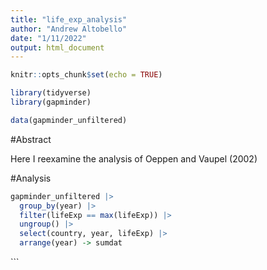 ```yaml
---
title: "life_exp_analysis"
author: "Andrew Altobello"
date: "1/11/2022"
output: html_document
---
```


```r
knitr::opts_chunk$set(echo = TRUE)
```


```r

library(tidyverse)
library(gapminder)

data(gapminder_unfiltered)
```

#Abstract

Here I reexamine the analysis of Oeppen and Vaupel (2002)

#Analysis

```r
gapminder_unfiltered |> 
  group_by(year) |>
  filter(lifeExp == max(lifeExp)) |>
  ungroup() |>
  select(country, year, lifeExp) |>
  arrange(year) -> sumdat

```



```









